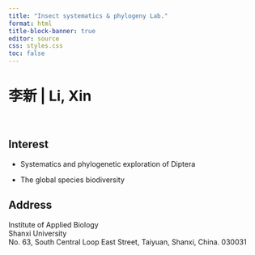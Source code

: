 ```yaml
---
title: "Insect systematics & phylogeny Lab."
format: html
title-block-banner: true
editor: source
css: styles.css
toc: false
---
```


<div style="display:none;align:left;font-size:40px;font-weight:bold;font-family:&#39;HarmonyOS Sans&#39;"> <img src="logo-2023-12-18.svg" style="vertical-align:middle;width:80px;padding-right:16px;margin-top:-8px"/>李 新 | Li, Xin
</div>
# 李新 | Li, Xin
</br>

## Interest

-   Systematics and phylogenetic exploration of Diptera

-   The global species biodiversity


## Address

Institute of Applied Biology\
Shanxi University\
No. 63, South Central Loop East Street, Taiyuan, Shanxi, China. 030031
